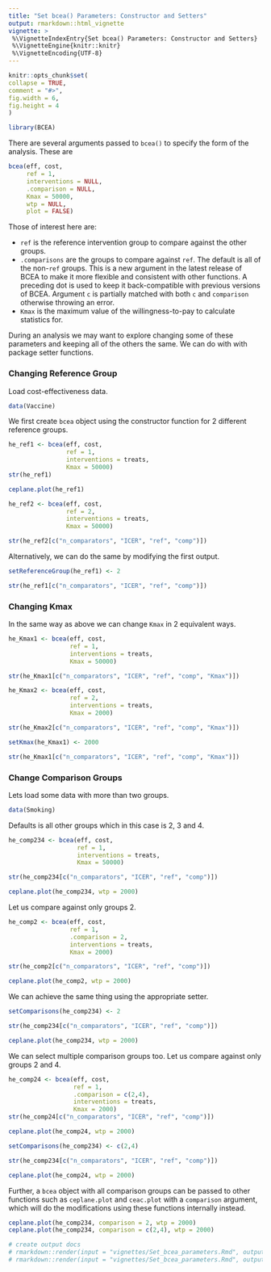 ---
title: "Set bcea() Parameters: Constructor and Setters"
output: rmarkdown::html_vignette
vignette: >
 %\VignetteIndexEntry{Set bcea() Parameters: Constructor and Setters}
 %\VignetteEngine{knitr::knitr}
 %\VignetteEncoding{UTF-8}
---
 
 
```{r, include = FALSE}
knitr::opts_chunk$set(
collapse = TRUE,
comment = "#>",
fig.width = 6,
fig.height = 4
)
```

```{r setup}
library(BCEA)
```

There are several arguments passed to `bcea()` to specify the form of the analysis.
These are

```{r eval=FALSE}
bcea(eff, cost,
     ref = 1,
     interventions = NULL,
     .comparison = NULL,
     Kmax = 50000,
     wtp = NULL,
     plot = FALSE)
```

Those of interest here are:

* `ref` is the reference intervention group to compare against the other groups.
* `.comparisons` are the groups to compare against `ref`. The default is all of the non-`ref` groups.
  This is a new argument in the latest release of BCEA to make it more flexible and consistent with other functions.
  A preceding dot is used to keep it back-compatible with previous versions of BCEA.
  Argument `c` is partially matched with both `c` and `comparison` otherwise throwing an error.
* `Kmax` is the maximum value of the willingness-to-pay to calculate statistics for.

During an analysis we may want to explore changing some of these parameters and keeping all of the others the same.
We can do with with package setter functions.

### Changing Reference Group

Load cost-effectiveness data.

```{r}
data(Vaccine)
```

We first create `bcea` object using the constructor function for 2 different reference groups.

```{r}
he_ref1 <- bcea(eff, cost,
                ref = 1,           
                interventions = treats,
                Kmax = 50000)  
str(he_ref1)

ceplane.plot(he_ref1)
```

```{r}
he_ref2 <- bcea(eff, cost,
                ref = 2,           
                interventions = treats,
                Kmax = 50000)  

str(he_ref2[c("n_comparators", "ICER", "ref", "comp")])
```

Alternatively, we can do the same by modifying the first output.

```{r}
setReferenceGroup(he_ref1) <- 2

str(he_ref1[c("n_comparators", "ICER", "ref", "comp")])
```

### Changing Kmax

In the same way as above we can change `Kmax` in 2 equivalent ways.

```{r}
he_Kmax1 <- bcea(eff, cost,
                 ref = 1,           
                 interventions = treats,
                 Kmax = 50000)  

str(he_Kmax1[c("n_comparators", "ICER", "ref", "comp", "Kmax")])
```

```{r}
he_Kmax2 <- bcea(eff, cost,
                 ref = 2,           
                 interventions = treats,
                 Kmax = 2000)  

str(he_Kmax2[c("n_comparators", "ICER", "ref", "comp", "Kmax")])
```

```{r}
setKmax(he_Kmax1) <- 2000

str(he_Kmax1[c("n_comparators", "ICER", "ref", "comp", "Kmax")])
```

### Change Comparison Groups

Lets load some data with more than two groups.

```{r}
data(Smoking)
```

Defaults is all other groups which in this case is 2, 3 and 4.

```{r}
he_comp234 <- bcea(eff, cost,
                   ref = 1,           
                   interventions = treats,
                   Kmax = 50000)  

str(he_comp234[c("n_comparators", "ICER", "ref", "comp")])

ceplane.plot(he_comp234, wtp = 2000)
```

Let us compare against only groups 2.

```{r}
he_comp2 <- bcea(eff, cost,
                 ref = 1,
                 .comparison = 2,
                 interventions = treats,
                 Kmax = 2000)  

str(he_comp2[c("n_comparators", "ICER", "ref", "comp")])

ceplane.plot(he_comp2, wtp = 2000)
```

We can achieve the same thing using the appropriate setter.

```{r}
setComparisons(he_comp234) <- 2

str(he_comp234[c("n_comparators", "ICER", "ref", "comp")])

ceplane.plot(he_comp234, wtp = 2000)
```
  
We can select multiple comparison groups too.
Let us compare against only groups 2 and 4.

```{r}
he_comp24 <- bcea(eff, cost,
                  ref = 1,
                  .comparison = c(2,4),
                  interventions = treats,
                  Kmax = 2000)  
str(he_comp24[c("n_comparators", "ICER", "ref", "comp")])

ceplane.plot(he_comp24, wtp = 2000)
```

```{r}
setComparisons(he_comp234) <- c(2,4)

str(he_comp234[c("n_comparators", "ICER", "ref", "comp")])

ceplane.plot(he_comp24, wtp = 2000)
```

Further, a `bcea` object with all comparison groups can be passed to other functions such as `ceplane.plot` and `ceac.plot` with a `comparison` argument,
which will do the modifications using these functions internally instead.

```{r}
ceplane.plot(he_comp234, comparison = 2, wtp = 2000)
ceplane.plot(he_comp234, comparison = c(2,4), wtp = 2000)
```

```{r echo=FALSE}
# create output docs
# rmarkdown::render(input = "vignettes/Set_bcea_parameters.Rmd", output_format = "pdf_document", output_dir = "vignettes")
# rmarkdown::render(input = "vignettes/Set_bcea_parameters.Rmd", output_format = "html_document", output_dir = "vignettes")
```

